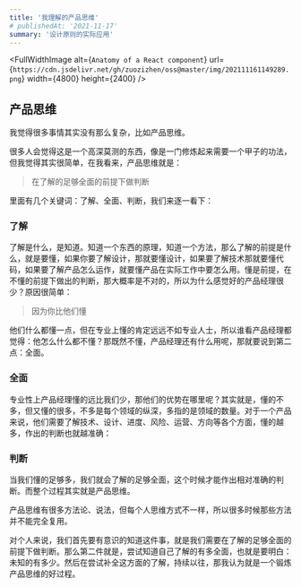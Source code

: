 ```yaml
---
title: '我理解的产品思维'
# publishedAt: '2021-11-17'
summary: '设计原则的实际应用'
---
```


<FullWidthImage
  alt={`Anatomy of a React component`}
  url={`https://cdn.jsdelivr.net/gh/zuozizhen/oss@master/img/202111161149289.png`}
  width={4800}
  height={2400}
/>


## 产品思维

我觉得很多事情其实没有那么复杂，比如产品思维。

很多人会觉得这是一个高深莫测的东西，像是一门修炼起来需要一个甲子的功法，但我觉得其实很简单，在我看来，产品思维就是：

> 在了解的足够全面的前提下做判断

里面有几个关键词：了解、全面、判断，我们来逐一看下：

### 了解

了解是什么，是知道。知道一个东西的原理，知道一个方法，那么了解的前提是什么，就是要懂，如果你要了解设计，那就要懂设计，如果要了解技术那就要懂代码，如果要了解产品怎么运作，就要懂产品在实际工作中要怎么用。懂是前提，在不懂的前提下做出的判断，那大概率是不对的，所以为什么感觉好的产品经理很少？原因很简单：

> 因为你比他们懂

他们什么都懂一点，但在专业上懂的肯定远远不如专业人士，所以谁看产品经理都觉得：他怎么什么都不懂？那既然不懂，产品经理还有什么用呢，那就要说到第二点：全面。

### 全面

专业性上产品经理懂的远比我们少，那他们的优势在哪里呢？其实就是，懂的不多，但又懂的很多，不多是每个领域的纵深，多指的是领域的数量。对于一个产品来说，他们需要了解技术、设计、进度、风险、运营、方向等各个方面，懂的越多，作出的判断也就越准确：

### 判断

当我们懂的足够多，我们就会了解的足够全面，这个时候才能作出相对准确的判断。而整个过程其实就是产品思维。

产品思维有很多方法论、说法，但每个人思维方式不一样，所以很多时候那些方法并不能完全复用。

对个人来说，我们首先要有意识的知道这件事，就是我们需要在了解的足够全面的前提下做判断。那么第二件就是，尝试知道自己了解的有多全面，也就是要明白：未知的有多少。然后在尝试补全这方面的了解，持续以往，那我认为就是一个锻炼产品思维的好过程。